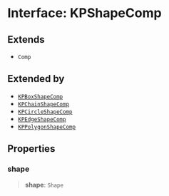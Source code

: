 # Interface: KPShapeComp

## Extends

- `Comp`

## Extended by

- [`KPBoxShapeComp`](/api/interfaces/KPBoxShapeComp)
- [`KPChainShapeComp`](/api/interfaces/KPChainShapeComp)
- [`KPCircleShapeComp`](/api/interfaces/KPCircleShapeComp)
- [`KPEdgeShapeComp`](/api/interfaces/KPEdgeShapeComp)
- [`KPPolygonShapeComp`](/api/interfaces/KPPolygonShapeComp)

## Properties

### shape

> **shape**: `Shape`
